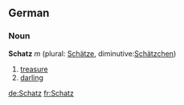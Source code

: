 ==German==
===Noun===
'''Schatz''' ''m'' (plural: [[Schätze]], diminutive:[[Schätzchen]])

# [[treasure]]
# [[darling]]

[[de:Schatz]]
[[fr:Schatz]]